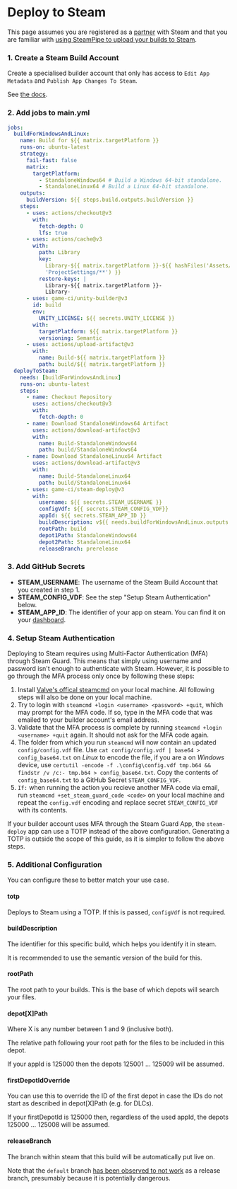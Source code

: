 # Deploy to Steam

This page assumes you are registered as a [partner](https://partner.steamgames.com/) with Steam and
that you are familiar with
[using SteamPipe to upload your builds to Steam](https://partner.steamgames.com/doc/sdk/uploading).

### 1. Create a Steam Build Account

Create a specialised builder account that only has access to `Edit App Metadata` and
`Publish App Changes To Steam`.

See [the docs](https://partner.steamgames.com/doc/sdk/uploading#Build_Account).

### 2. Add jobs to main.yml

```yaml title=".github/workflows/main.yml"
jobs:
  buildForWindowsAndLinux:
    name: Build for ${{ matrix.targetPlatform }}
    runs-on: ubuntu-latest
    strategy:
      fail-fast: false
      matrix:
        targetPlatform:
          - StandaloneWindows64 # Build a Windows 64-bit standalone.
          - StandaloneLinux64 # Build a Linux 64-bit standalone.
    outputs:
      buildVersion: ${{ steps.build.outputs.buildVersion }}
    steps:
      - uses: actions/checkout@v3
        with:
          fetch-depth: 0
          lfs: true
      - uses: actions/cache@v3
        with:
          path: Library
          key:
            Library-${{ matrix.targetPlatform }}-${{ hashFiles('Assets/**', 'Packages/**',
            'ProjectSettings/**') }}
          restore-keys: |
            Library-${{ matrix.targetPlatform }}-
            Library-
      - uses: game-ci/unity-builder@v3
        id: build
        env:
          UNITY_LICENSE: ${{ secrets.UNITY_LICENSE }}
        with:
          targetPlatform: ${{ matrix.targetPlatform }}
          versioning: Semantic
      - uses: actions/upload-artifact@v3
        with:
          name: Build-${{ matrix.targetPlatform }}
          path: build/${{ matrix.targetPlatform }}
  deployToSteam:
    needs: [buildForWindowsAndLinux]
    runs-on: ubuntu-latest
    steps:
      - name: Checkout Repository
        uses: actions/checkout@v3
        with:
          fetch-depth: 0
      - name: Download StandaloneWindows64 Artifact
        uses: actions/download-artifact@v3
        with:
          name: Build-StandaloneWindows64
          path: build/StandaloneWindows64
      - name: Download StandaloneLinux64 Artifact
        uses: actions/download-artifact@v3
        with:
          name: Build-StandaloneLinux64
          path: build/StandaloneLinux64
      - uses: game-ci/steam-deploy@v3
        with:
          username: ${{ secrets.STEAM_USERNAME }}
          configVdf: ${{ secrets.STEAM_CONFIG_VDF}}
          appId: ${{ secrets.STEAM_APP_ID }}
          buildDescription: v${{ needs.buildForWindowsAndLinux.outputs.buildVersion }}
          rootPath: build
          depot1Path: StandaloneWindows64
          depot2Path: StandaloneLinux64
          releaseBranch: prerelease
```

### 3. Add GitHub Secrets

- **STEAM_USERNAME**: The username of the Steam Build Account that you created in step 1.
- **STEAM_CONFIG_VDF**: See the step "Setup Steam Authentication" below.
- **STEAM_APP_ID**: The identifier of your app on steam. You can find it on your
  [dashboard](https://partner.steamgames.com/dashboard).

### 4. Setup Steam Authentication

Deploying to Steam requires using Multi-Factor Authentication (MFA) through Steam Guard. This means
that simply using username and password isn't enough to authenticate with Steam. However, it is
possible to go through the MFA process only once by following these steps:

1. Install [Valve's offical steamcmd](https://partner.steamgames.com/doc/sdk/uploading#1) on your
   local machine. All following steps will also be done on your local machine.
1. Try to login with `steamcmd +login <username> <password> +quit`, which may prompt for the MFA
   code. If so, type in the MFA code that was emailed to your builder account's email address.
1. Validate that the MFA process is complete by running `steamcmd +login <username> +quit` again. It
   should not ask for the MFA code again.
1. The folder from which you run `steamcmd` will now contain an updated `config/config.vdf` file.
   Use `cat config/config.vdf | base64 > config_base64.txt` on _Linux_ to encode the file, if you
   are a on _Windows_ device, use
   `certutil -encode -f .\config\config.vdf tmp.b64 && findstr /v /c:- tmp.b64 > config_base64.txt`.
   Copy the contents of `config_base64.txt` to a GitHub Secret `STEAM_CONFIG_VDF`.
1. `If:` when running the action you recieve another MFA code via email, run
   `steamcmd +set_steam_guard_code <code>` on your local machine and repeat the `config.vdf`
   encoding and replace secret `STEAM_CONFIG_VDF` with its contents.

If your builder account uses MFA through the Steam Guard App, the `steam-deploy` app can use a TOTP
instead of the above configuration. Generating a TOTP is outside the scope of this guide, as it is
simpler to follow the above steps.

### 5. Additional Configuration

You can configure these to better match your use case.

#### totp

Deploys to Steam using a TOTP. If this is passed, `configVdf` is not required.

#### buildDescription

The identifier for this specific build, which helps you identify it in steam.

It is recommended to use the semantic version of the build for this.

#### rootPath

The root path to your builds. This is the base of which depots will search your files.

#### depot[X]Path

Where X is any number between 1 and 9 (inclusive both).

The relative path following your root path for the files to be included in this depot.

If your appId is 125000 then the depots 125001 ... 125009 will be assumed.

#### firstDepotIdOverride

You can use this to override the ID of the first depot in case the IDs do not start as described in
depot[X]Path (e.g. for DLCs).

If your firstDepotId is 125000 then, regardless of the used appId, the depots 125000 ... 125008 will
be assumed.

#### releaseBranch

The branch within steam that this build will be automatically put live on.

Note that the `default` branch
[has been observed to not work](https://github.com/game-ci/steam-deploy/issues/19) as a release
branch, presumably because it is potentially dangerous.
